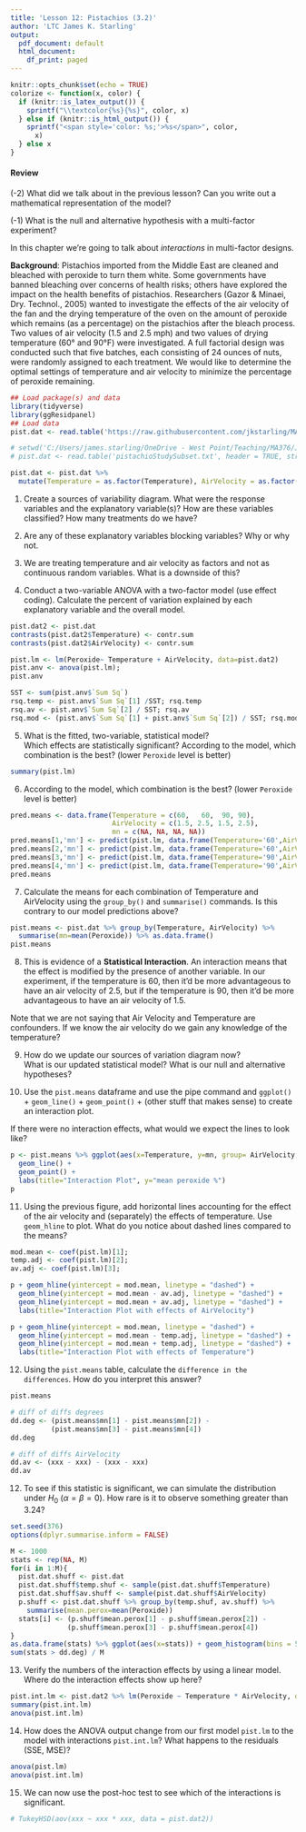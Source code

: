 ```yaml
---
title: 'Lesson 12: Pistachios (3.2)'
author: 'LTC James K. Starling'
output:
  pdf_document: default
  html_document:
    df_print: paged
---
```


```r
knitr::opts_chunk$set(echo = TRUE)
colorize <- function(x, color) {
  if (knitr::is_latex_output()) {
    sprintf("\\textcolor{%s}{%s}", color, x)
  } else if (knitr::is_html_output()) {
    sprintf("<span style='color: %s;'>%s</span>", color, 
      x)
  } else x
}
```

#### Review
(-2) What did we talk about in the previous lesson? Can you write out a mathematical representation of the model?  


\vspace{0.25in}

(-1) What is the null and alternative hypothesis with a multi-factor experiment? 



\vspace{0.25in}



In this chapter we're going to talk about *interactions* in multi-factor designs.  

**Background**:
Pistachios imported from the Middle East are cleaned and bleached with peroxide to turn them white. Some governments have banned bleaching over concerns of health risks; others have explored the impact on the health benefits of pistachios. Researchers (Gazor & Minaei, Dry. Technol., 2005) wanted to investigate the effects of the air velocity of the fan and the drying temperature of the oven on the amount of peroxide which remains (as a percentage) on the pistachios after the bleach process. Two values of air velocity (1.5 and 2.5 mph) and two values of drying temperature (60° and 90°F) were investigated. A full factorial design was conducted such that five batches, each consisting of 24 ounces of nuts, were randomly assigned to each treatment. We would like to determine the optimal settings of temperature and air velocity to minimize the percentage of peroxide remaining.


```r
## Load package(s) and data
library(tidyverse)
library(ggResidpanel)
## Load data  
pist.dat <- read.table('https://raw.githubusercontent.com/jkstarling/MA376/main/pistachioStudySubset.txt', header = TRUE, stringsAsFactors = TRUE)

# setwd('C:/Users/james.starling/OneDrive - West Point/Teaching/MA376/JimsLessons/Block II/LSN11/')
# pist.dat <- read.table('pistachioStudySubset.txt', header = TRUE, stringsAsFactors = TRUE)

pist.dat <- pist.dat %>% 
  mutate(Temperature = as.factor(Temperature), AirVelocity = as.factor(AirVelocity))

```

(1) Create a sources of variability diagram. What were the response variables and the explanatory variable(s)? How are these variables classified?  How many treatments do we have? 


\vspace{0.25in}


(2) Are any of these explanatory variables blocking variables? Why or why not. 


\vspace{0.25in}


(3) We are treating temperature and air velocity as factors and not as continuous random variables. What is a downside of this? 


\vspace{0.25in}

(4) Conduct a two-variable ANOVA with a two-factor model (use effect coding). 
Calculate the percent of variation explained by each explanatory variable and the overall model. 



```r
pist.dat2 <- pist.dat
contrasts(pist.dat2$Temperature) <- contr.sum
contrasts(pist.dat2$AirVelocity) <- contr.sum

pist.lm <- lm(Peroxide~ Temperature + AirVelocity, data=pist.dat2)
pist.anv <- anova(pist.lm);
pist.anv

SST <- sum(pist.anv$`Sum Sq`)
rsq.temp <- pist.anv$`Sum Sq`[1] /SST; rsq.temp
rsq.av <- pist.anv$`Sum Sq`[2] / SST; rsq.av
rsq.mod <- (pist.anv$`Sum Sq`[1] + pist.anv$`Sum Sq`[2]) / SST; rsq.mod

```



\vspace{0.5in}


(5) What is the fitted, two-variable, statistical model?   
Which effects are statistically significant? 
According to the model, which combination is the best? (lower `Peroxide` level is better)

```r
summary(pist.lm)
```


\vspace{0.25in}


(6) According to the model, which combination is the best? (lower `Peroxide` level is better)

```r
pred.means <- data.frame(Temperature = c(60,   60,  90, 90),
                         AirVelocity = c(1.5, 2.5, 1.5, 2.5),
                         mn = c(NA, NA, NA, NA))
pred.means[1,'mn'] <- predict(pist.lm, data.frame(Temperature='60',AirVelocity='1.5'))
pred.means[2,'mn'] <- predict(pist.lm, data.frame(Temperature='60',AirVelocity='2.5'))
pred.means[3,'mn'] <- predict(pist.lm, data.frame(Temperature='90',AirVelocity='1.5'))
pred.means[4,'mn'] <- predict(pist.lm, data.frame(Temperature='90',AirVelocity='2.5'))
pred.means
```

\vspace{0.25in}



(7) Calculate the means for each combination of Temperature and AirVelocity using the `group_by()` and `summarise()` commands. Is this contrary to our model predictions above? 

```r
pist.means <- pist.dat %>% group_by(Temperature, AirVelocity) %>%
  summarise(mn=mean(Peroxide)) %>% as.data.frame()
pist.means
```


\vspace{0.25in}


(8) This is evidence of a **Statistical Interaction**. An interaction means that the effect is modified by the presence of another variable. In our experiment, if the temperature is 60, then it’d be more advantageous to have an air velocity of 2.5, but if the temperature is 90, then it’d be more advantageous to have an air velocity of 1.5.

Note that we are not saying that Air Velocity and Temperature are confounders. 
If we know the air velocity do we gain any knowledge of the temperature?

\vspace{0.25in}


(9) How do we update our sources of variation diagram now?  
What is our updated statistical model? 
What is our null and alternative hypotheses? 

\vspace{0.45in}


(10)  Use the `pist.means` dataframe and  use the pipe command and `ggplot()` + `geom_line()` + `geom_point()` + (other stuff that makes sense) to create an interaction plot.

If there were no interaction effects, what would we expect the lines to look like? 

```r
p <- pist.means %>% ggplot(aes(x=Temperature, y=mn, group= AirVelocity, color=AirVelocity)) +
  geom_line() +
  geom_point() +
  labs(title="Interaction Plot", y="mean peroxide %")
p
```


\vspace{0.25in}


(11) Using the previous figure, add horizontal lines accounting for the effect of the air velocity and (separately) the effects of temperature. Use `geom_hline` to plot. 
What do you notice about dashed lines compared to the means? 

```r
mod.mean <- coef(pist.lm)[1];
temp.adj <- coef(pist.lm)[2];
av.adj <- coef(pist.lm)[3];

p + geom_hline(yintercept = mod.mean, linetype = "dashed") +
  geom_hline(yintercept = mod.mean - av.adj, linetype = "dashed") +
  geom_hline(yintercept = mod.mean + av.adj, linetype = "dashed") +
  labs(title="Interaction Plot with effects of AirVelocity")

p + geom_hline(yintercept = mod.mean, linetype = "dashed") +
  geom_hline(yintercept = mod.mean - temp.adj, linetype = "dashed") +
  geom_hline(yintercept = mod.mean + temp.adj, linetype = "dashed") +
  labs(title="Interaction Plot with effects of Temperature")
```



(12) Using the `pist.means` table, calculate the `difference in the differences`. How do you interpret this answer? 
```r
pist.means

# diff of diffs degrees
dd.deg <- (pist.means$mn[1] - pist.means$mn[2]) - 
          (pist.means$mn[3] - pist.means$mn[4])
dd.deg

# diff of diffs AirVelocity
dd.av <- (xxx - xxx) - (xxx - xxx)
dd.av
```


\vspace{0.5in}


(12) To see if this statistic is significant, we can simulate the distribution under $H_0$ ($\alpha = \beta = 0$). How rare is it to observe something greater than 3.24?

```r
set.seed(376)
options(dplyr.summarise.inform = FALSE)

M <- 1000
stats <- rep(NA, M)
for(i in 1:M){
  pist.dat.shuff <- pist.dat
  pist.dat.shuff$temp.shuf <- sample(pist.dat.shuff$Temperature)
  pist.dat.shuff$av.shuff <- sample(pist.dat.shuff$AirVelocity)
  p.shuff <- pist.dat.shuff %>% group_by(temp.shuf, av.shuff) %>%
    summarise(mean.perox=mean(Peroxide))
  stats[i] <- (p.shuff$mean.perox[1] - p.shuff$mean.perox[2]) -
              (p.shuff$mean.perox[3] - p.shuff$mean.perox[4])
}
as.data.frame(stats) %>% ggplot(aes(x=stats)) + geom_histogram(bins = 50) + geom_vline(xintercept = dd.deg, color = 'red')
sum(stats > dd.deg) / M
```

\vspace{0.25in}


(13) Verify the numbers of the interaction effects by using a linear model. Where do the interaction effects show up here? 

```r
pist.int.lm <- pist.dat2 %>% lm(Peroxide ~ Temperature * AirVelocity, data=.)
summary(pist.int.lm)
anova(pist.int.lm)

```



\vspace{0.25in}

(14) How does the ANOVA output change from our first model `pist.lm` to the model with interactions `pist.int.lm`? What happens to the residuals (SSE, MSE)? 

```r
anova(pist.lm)
anova(pist.int.lm)
```


\vspace{0.25in}


(15) We can now use the post-hoc test to see which of the interactions is significant. 

```r
# TukeyHSD(aov(xxx ~ xxx * xxx, data = pist.dat2))
```


\vspace{0.25in}


